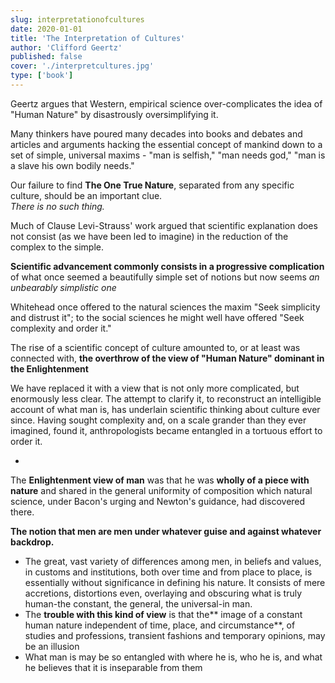 ```yaml
---
slug: interpretationofcultures
date: 2020-01-01
title: 'The Interpretation of Cultures'
author: 'Clifford Geertz'
published: false
cover: './interpretcultures.jpg'
type: ['book']
---
```


Geertz argues that Western, empirical science over-complicates the idea of "Human Nature" by disastrously oversimplifying it.

Many thinkers have poured many decades into books and debates and articles and arguments hacking the essential concept of mankind down to a set of simple, universal maxims - "man is selfish," "man needs god," "man is a slave his own bodily needs."

Our failure to find **The One True Nature**, separated from any specific culture, should be an important clue.  
_There is no such thing._

Much of Clause Levi-Strauss' work argued that scientific explanation does not consist (as we have been led to imag­ine) in the reduction of the complex to the simple.

**Scientific advancement commonly consists in a progressive complication** of what once seemed a beautifully simple set of notions but now seems _an unbearably simplistic one_

Whitehead once offered to the natural sciences the maxim "Seek simplicity and distrust it"; to the social sciences he might well have offered "Seek complexity and order it."

The rise of a scientific concept of culture amounted to, or at least was connected with, **the overthrow of the view of "Human Nature" dominant in the Enlightenment**

We have replaced it with a view that is not only more complicated, but enormously less clear.
The attempt to clarify it, to reconstruct an intelligible account of what man is, has underlain scientific thinking about culture ever since.
Having sought complexity and, on a scale grander than they ever imag­ined, found it, anthropologists became entangled in a tortuous effort to order it.

 - 

The **Enlightenment view of man** was that he was **wholly of a piece with nature** and shared in the general uniformity of composition which natural science, under Bacon's urging and Newton's guidance, had discovered there.

**The notion that men are men under whatever guise and against whatever backdrop.**

- The great, vast variety of differences among men, in be­liefs and values, in customs and institutions, both over time and from place to place, is essentially without significance in defining his nature. It consists of mere accretions, distortions even, overlaying and obscur­ing what is truly human-the constant, the general, the universal-in man.
- The **trouble with this kind of view** is that the** image of a constant human nature inde­pendent of time, place, and circumstance**, of studies and professions, transient fashions and temporary opinions, may be an illusion
- What man is may be so entangled with where he is, who he is, and what he believes that it is inseparable from them